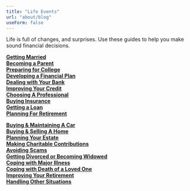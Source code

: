 ```yaml
---
title: "Life Events"
url: "about/blog"
useForm: false
---
```

   
Life is full of changes, and surprises. Use these guides to help you make sound financial decisions.  
  

[**Getting Married**](getting-married)  
[**Becoming a Parent**](becoming-parent)  
[**Preparing for College**](preparing-for-college)  
[**Developing a Financial Plan**](devloping-financial-plan)  
[**Dealing with Your Bank**](dealing-with-bank)  
[**Improving Your Credit**](improving-credit)  
[**Choosing A Professional**](choosing-professional)  
[**Buying Insurance**](buying-insurance)  
[**Getting a Loan**](getting-loan)  
[**Planning For Retirement**](planning-for-retirement)  

[**Buying & Maintaining A Car**](buying-car)  
[**Buying & Selling A Home**](selling-home)  
[**Planning Your Estate**](estate-planning)  
[**Making Charitable Contributions**](charitable-contributions)  
[**Avoiding Scams**](avoiding-scams)  
[**Getting Divorced or Becoming Widowed**](getting-divorce)  
[**Coping with Major Illness**](major-illness)  
[**Coping with Death of a Loved One**](death-of-loved-ones)  
[**Improving Your Retirement**](improving-retirement)  
[**Handling Other Situations**](handling-situations)